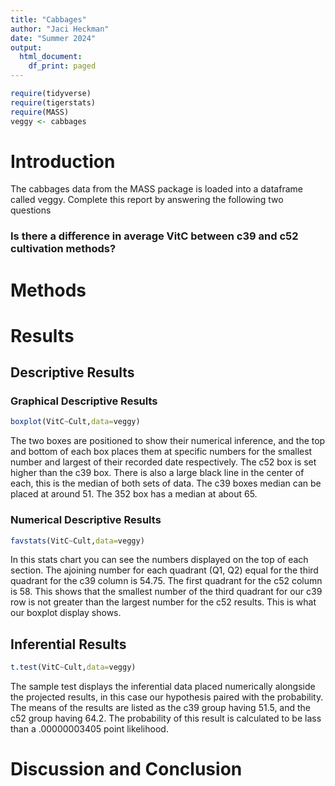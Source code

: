 ```yaml
---
title: "Cabbages"
author: "Jaci Heckman"
date: "Summer 2024"
output:
  html_document:
    df_print: paged
---
```


```r
require(tidyverse)
require(tigerstats)
require(MASS)
veggy <- cabbages
```

# Introduction

<!--In this section you explain what you are trying to show.  Where did the data come from?  What is the research or other question you are trying to answer?!-->
 The cabbages data from the MASS package is loaded into a dataframe called veggy. Complete this report by answering the following two questions  
 
### Is there a difference in average VitC between c39 and c52 cultivation methods?  

# Methods

<!--Decide on your methods:  use "variable analysis" or other appropriate descriptors.  Make sure to choose at least one graphical method and at least one numerical method.!-->

# Results

<!--Divide this section into two sub-sections:  One for your descriptive  results and one for your inferential results.!-->

## Descriptive Results

### Graphical Descriptive Results

<!--Graphical results here.  Make sure to show your code.  Provide appropriate labels for axes, giving units if possible, and provide a good title for the graph, too.  Use the graphical results to describe the patterns if any that exist in the data as focused toward the research question!-->

```r
boxplot(VitC~Cult,data=veggy)
```
  
The two boxes are positioned to show their numerical inference, and the top and bottom of each box places them at specific numbers for the smallest number and largest of their recorded date respectively. The c52 box is set higher than the c39 box. There is also a large black line in the center of each, this is the median of both sets of data. The c39 boxes median can be placed at around 51. The 352 box has a median at about 65. 

### Numerical Descriptive Results

<!--Numerical results go here. Use the numerical results to describe the patterns if any that exist in the data as focused toward the research question!-->

```r
favstats(VitC~Cult,data=veggy)
```
  
In this stats chart you can see the numbers displayed on the top of each section. The ajoining number for each quadrant (Q1, Q2) equal for the third quadrant for the c39 column is 54.75. The first quadrant for the c52 column is 58. This shows that the smallest number of the third quadrant for our c39 row is not greater than the largest number for the c52 results. This is what our boxplot display shows.

## Inferential Results

<!--State hypothesis clearly.  Make sure your discussion of the inferential test covers all the aspects that the test output produces, such as test statistic, p-value etc.  Make a decision about the null hypothesis, explain the assumptions on which the selected test/procedure was based, and why the chosen procedure satisfys the assumptions and is appropriate to answer the research question!-->
  
```r
t.test(VitC~Cult,data=veggy)
```
  
The sample test displays the inferential data placed numerically alongside the projected results, in this case our hypothesis paired with the probability. The means of the results are listed as the c39 group having 51.5, and the c52 group having 64.2. The probability of this result is calculated to be lass than a .00000003405 point likelihood. 

# Discussion and Conclusion

<!--Discussion and conclusion here.  If you found a relationship be sure to consider whether the relationship occurs because one of the variavbles causes the other, or whether they perhasps are related for some other reason.  Watch the chapter 6 videos from the GeorgeTown videos collection.!-->
